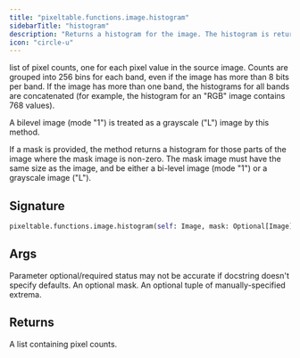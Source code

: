 ```yaml
---
title: "pixeltable.functions.image.histogram"
sidebarTitle: "histogram"
description: "Returns a histogram for the image. The histogram is returned as a"
icon: "circle-u"
---
```

list of pixel counts, one for each pixel value in the source image. Counts are grouped into 256 bins for each band, even if the image has more than 8 bits per band. If the image has more than one band, the histograms for all bands are concatenated (for example, the histogram for an "RGB" image contains 768 values).

A bilevel image (mode "1") is treated as a grayscale ("L") image by this method.

If a mask is provided, the method returns a histogram for those parts of the image where the mask image is non-zero. The mask image must have the same size as the image, and be either a bi-level image (mode "1") or a grayscale image ("L").


## Signature

```python
pixeltable.functions.image.histogram(self: Image, mask: Optional[Image], extrema: Optional[Json]) -> Json
```

## Args

<Note>
Parameter optional/required status may not be accurate if docstring doesn't specify defaults.
</Note>

<ParamField path="mask" type="Optional[Image]" required>
  An optional mask.


</ParamField>

<ParamField path="extrema" type="Optional[Json]" required>
  An optional tuple of manually-specified extrema.


</ParamField>

## Returns

<ResponseField name="return" type="any" required>
  A list containing pixel counts.


</ResponseField>

